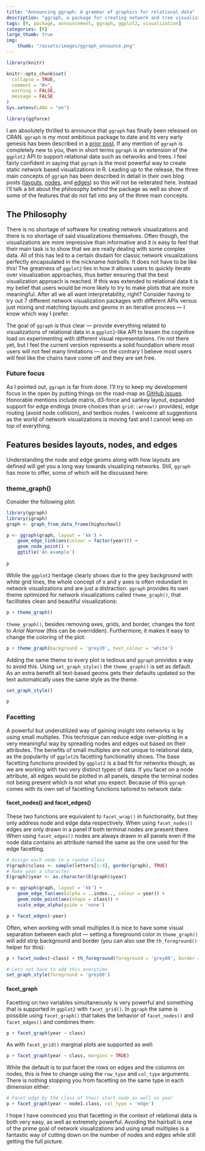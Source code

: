 ```yaml
---
title: "Announcing ggraph: A grammar of graphics for relational data"
description: "ggraph, a package for creating network and tree visualizations using the ggplot2 API has just been released on CRAN"
tags: [R, package, announcement, ggraph, ggplot2, visualization]
categories: [R]
large_thumb: true
img:
    thumb: "/assets/images/ggraph_announce.png"
---
```


```r
library(knitr)

knitr::opts_chunk$set(
  collapse = TRUE,
  comment = "#>",
  warning = FALSE,
  message = FALSE
)
Sys.setenv(LANG = "en")

library(ggforce)
```

I am absolutely thrilled to announce that `ggraph` has finally been released
on CRAN. `ggraph` is my most ambitious package to date and its very early 
genesis has been described in a [prior post]({% post_url 2016-10-31-Becoming-the-intern %}).
If any mention of `ggraph` is completely new to you, then in short terms `ggraph`
is an extension of the `ggplot2` API to support relational data such as networks
and trees. I feel fairly confident in saying that `ggraph` is the most
powerful way to create static network based visualizations in R. Leading up to 
the release, the three main concepts of `ggraph` has been described in detail in 
their own blog posts 
([layouts](http://www.data-imaginist.com/2017/ggraph-introduction-layouts/), 
[nodes](http://www.data-imaginist.com/2017/ggraph-introduction-nodes/), and 
[edges](http://www.data-imaginist.com/2017/ggraph-introduction-edges/)) so this
will not be reiterated here. Instead I'll talk a bit about the philosophy behind
the package as well as show of some of the features that do not fall into any of
the three main concepts.

## The Philosophy
There is no shortage of software for creating network visualizations and there
is no shortage of said visualizations themselves. Often though, the 
visualizations are more impressive than informative and it is easy to feel that
their main task is to show that we are really dealing with some complex data.
All of this has led to a certain disdain for classic network visualizations
perfectly encapsulated in the nickname *hairballs*. It does not have to be like 
this! The greatness of `ggplot2` lies in how it allows users to quickly iterate
over visualization approaches, thus better ensuring that the best visualization
approach is reached. If this was extended to relational data it is my belief
that users would be more likely to try to make plots that are more meaningful. 
After all we all want interpretability, right? Consider having to try out 7 
different network visualization packages with different APIs versus just mixing
and matching layouts and geoms in an iterative process --- I know which way I 
prefer.

The goal of `ggraph` is thus clear --- provide everything related to 
visualizations of relational data in a `ggplot2`-like API to lessen the 
cognitive load on experimenting with different visual representations. I'm not
there yet, but I feel the current version represents a solid foundation where
most users will not feel many limitations --- on the contrary I believe most
users will feel like the chains have come off and they are set free.

### Future focus
As I pointed out, `ggraph` is far from done. I'll try to keep my development
focus in the open by putting things on the road-map as 
[GitHub issues](https://github.com/thomasp85/ggraph/issues). Honorable mentions
include matrix, d3-force and sankey layout, expanded support for edge endings 
(more choices than `grid::arrow()` provides), edge routing (avoid node 
collision), and textbox nodes. I welcome all suggestions as the world of network
visualizations is moving fast and I cannot keep on top of everything.

## Features besides layouts, nodes, and edges
Understanding the node and edge geoms along with how layouts are defined will
get you a long way towards visualizing networks. Still, `ggraph` has more to 
offer, some of which will be discussed here:

### theme_graph()
Consider the following plot:

```r
library(ggraph)
library(igraph)
graph <- graph_from_data_frame(highschool)

p <- ggraph(graph, layout = 'kk') + 
    geom_edge_link(aes(colour = factor(year))) + 
    geom_node_point() + 
    ggtitle('An example')
    
p
```

While the `ggplot2` heritage clearly shows due to the grey background with white
grid lines, the whole concept of x and y axes is often redundant in network
visualizations and are just a distraction. `ggraph` provides its own theme
optimized for network visualizations called `theme_graph()`, that facilitates 
clean and beautiful visualizations:

```r
p + theme_graph()
```

`theme_graph()`, besides removing axes, grids, and border, changes the font to
*Arial Narrow* (this can be overridden). Furthermore, it makes it easy to change
the coloring of the plot:

```r
p + theme_graph(background = 'grey20', text_colour = 'white')
```

Adding the same theme to every plot is tedious and `ggraph` provides a way to
avoid this. Using `set_graph_style()` the `theme_graph()` is set as default. As
an extra benefit all text-based geoms gets their defaults updated so the text
automatically uses the same style as the theme.

```r
set_graph_style()

p
```

### Facetting
A powerful but underutilized way of gaining insight into networks is by using 
small multiples. This technique can reduce edge over-plotting in a very 
meaningful way by spreading nodes and edges out based on their attributes. The
benefits of small multiples are not unique to relational data, as the popularity
of `ggplot2`s facetting functionality shows. The base facetting functions 
provided by `ggplot2` is a bad fit for networks though, as we are working with
two very distinct types of data. If you facet on a node attribute, all edges 
would be plotted in all panels, despite the terminal nodes not being present 
which is not what you expect. Because of this `ggraph` comes with its own set
of facetting functions tailored to network data:

#### facet_nodes() and facet_edges()
These two functions are equivalent to `facet_wrap()` in functionality, but they
only address node and edge data respectively. When using `facet_nodes()` edges
are only drawn in a panel if both terminal nodes are present there. When using
`facet_edges()` nodes are always drawn in all panels even if the node data
contains an attribute named the same as the one used for the edge facetting.

```r
# Assign each node to a random class
V(graph)$class <- sample(letters[1:4], gorder(graph), TRUE)
# Make year a character
E(graph)$year <- as.character(E(graph)$year)

p <- ggraph(graph, layout = 'kk') + 
    geom_edge_fan(aes(alpha = ..index.., colour = year)) + 
    geom_node_point(aes(shape = class)) + 
    scale_edge_alpha(guide = 'none')

p + facet_edges(~year)
```

Often, when working with small multiples it is nice to have some visual 
separation between each plot --- setting a foreground color in `theme_graph()`
will add strip background and border (you can also use the `th_foreground()` 
helper for this):

```r
p + facet_nodes(~class) + th_foreground(foreground = 'grey80', border = TRUE)

# Lets not have to add this everytime
set_graph_style(foreground = 'grey80')
```

#### facet_graph
Facetting on two variables simultaneously is very powerful and something that
is supported in `ggplot2` with `facet_grid()`. In `ggraph` the same is possible
using `facet_graph()` that takes the behavior of `facet_nodes()` and 
`facet_edges()` and combines them:

```r
p + facet_graph(year ~ class)
```

As with `facet_grid()` marginal plots are supported as well:

```r
p + facet_graph(year ~ class, margins = TRUE)
```

While the default is to put facet the rows on edges and the columns on nodes, 
this is free to change using the `row_type` and `col_type` arguments. There is
nothing stopping you from facetting on the same type in each dimension either:

```r
# Facet edge by the class of their start node as well as year
p + facet_graph(year ~ node1.class, col_type = 'edge')
```

I hope I have convinced you that facetting in the context of relational data is
both very easy, as well as extremely powerful. Avoiding the hairball is one of
the prime goal of network visualizations and using small multiples is a 
fantastic way of cutting down on the number of nodes and edges while still 
getting the full picture.

